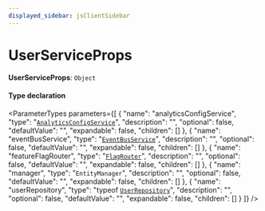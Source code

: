 ```yaml
---
displayed_sidebar: jsClientSidebar
---
```



# UserServiceProps

 **UserServiceProps**: `Object`

#### Type declaration

<ParameterTypes parameters={[
  {
    "name": "analyticsConfigService",
    "type": "[`AnalyticsConfigService`](../classes/internal.internal.AnalyticsConfigService.mdx)",
    "description": "",
    "optional": false,
    "defaultValue": "",
    "expandable": false,
    "children": []
  },
  {
    "name": "eventBusService",
    "type": "[`EventBusService`](../classes/internal.internal.EventBusService.mdx)",
    "description": "",
    "optional": false,
    "defaultValue": "",
    "expandable": false,
    "children": []
  },
  {
    "name": "featureFlagRouter",
    "type": "[`FlagRouter`](../classes/internal.FlagRouter.mdx)",
    "description": "",
    "optional": false,
    "defaultValue": "",
    "expandable": false,
    "children": []
  },
  {
    "name": "manager",
    "type": "`EntityManager`",
    "description": "",
    "optional": false,
    "defaultValue": "",
    "expandable": false,
    "children": []
  },
  {
    "name": "userRepository",
    "type": "typeof [`UserRepository`](../../modules/internal.mdx#userrepository)",
    "description": "",
    "optional": false,
    "defaultValue": "",
    "expandable": false,
    "children": []
  }
]} />
